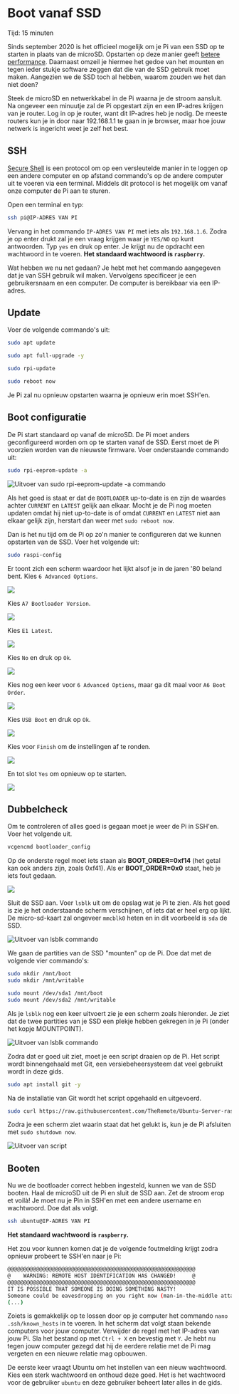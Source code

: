 
# Boot vanaf SSD

<Callout emoji="&#x2139;">
	Tijd: 15 minuten
</Callout>

Sinds september 2020 is het officieel mogelijk om je Pi van een SSD op te starten in plaats van de microSD. Opstarten op deze manier geeft [betere performance](https://www.tomshardware.com/news/raspberry-pi-4-ssd-test,39811.html). Daarnaast omzeil je hiermee het gedoe van het mounten en tegen ieder stukje software zeggen dat die van de SSD gebruik moet maken. Aangezien we de SSD toch al hebben, waarom zouden we het dan niet doen?

Steek de microSD en netwerkkabel in de Pi waarna je de stroom aansluit. Na ongeveer een minuutje zal de Pi opgestart zijn en een IP-adres krijgen van je router. Log in op je router, want dit IP-adres heb je nodig. De meeste routers kun je in door naar 192.168.1.1 te gaan in je browser, maar hoe jouw netwerk is ingericht weet je zelf het best.

## SSH

[Secure Shell](https://nl.wikipedia.org/wiki/Secure_Shell) is een protocol om op een versleutelde manier in te loggen op een andere computer en op afstand commando's op de andere computer uit te voeren via een terminal. Middels dit protocol is het mogelijk om vanaf onze computer de Pi aan te sturen.

Open een terminal en typ:

```bash
ssh pi@IP-ADRES VAN PI
```

Vervang in het commando `IP-ADRES VAN PI` met iets als `192.168.1.6`. Zodra je op enter drukt zal je een vraag krijgen waar je `YES/NO` op kunt antwoorden. Typ `yes` en druk op enter. Je krijgt nu de opdracht een wachtwoord in te voeren. **Het standaard wachtwoord is `raspberry`.**

Wat hebben we nu net gedaan? Je hebt met het commando aangegeven dat je van SSH gebruik wil maken. Vervolgens specificeer je een gebruikersnaam en een computer. De computer is bereikbaar via een IP-adres.

## Update

Voer de volgende commando's uit:

```bash
sudo apt update
```

```bash
sudo apt full-upgrade -y
```

```bash
sudo rpi-update
```

```bash
sudo reboot now
```

Je Pi zal nu opnieuw opstarten waarna je opnieuw erin moet SSH'en.

## Boot configuratie

De Pi start standaard op vanaf de microSD. De Pi moet anders geconfigureerd worden om op te starten vanaf de SSD. Eerst moet de Pi voorzien worden van de nieuwste firmware. Voer onderstaande commando uit:

```bash
sudo rpi-eeprom-update -a
```

![Uitvoer van `sudo rpi-eeprom-update -a` commando](/bootfromssd.png)

Als het goed is staat er dat de `BOOTLOADER` up-to-date is en zijn de waardes achter `CURRENT` en `LATEST` gelijk aan elkaar. Mocht je de Pi nog moeten updaten omdat hij niet up-to-date is of omdat `CURRENT` en `LATEST` niet aan elkaar gelijk zijn, herstart dan weer met `sudo reboot now`.

Dan is het nu tijd om de Pi op zo'n manier te configureren dat we kunnen opstarten van de SSD. Voer het volgende uit:

```bash
sudo raspi-config
```

Er toont zich een scherm waardoor het lijkt alsof je in de jaren '80 beland bent. Kies `6 Advanced Options`.

![](/6-advancedoptions.png)

Kies `A7 Bootloader Version`.

![](/a7-bootversion.png)

Kies `E1 Latest`.

![](/e1-latest.png)

Kies `No` en druk op `Ok`.

![](/nope.png)

Kies nog een keer voor `6 Advanced Options`, maar ga dit maal voor `A6 Boot Order`.

![](/a6-bootorder.png)

Kies `USB Boot` en druk op `Ok`.

![](/usbboot.png)

Kies voor `Finish` om de instellingen af te ronden.

![](/finish.png)

En tot slot `Yes` om opnieuw op te starten.

![](/reboot.png)

## Dubbelcheck

Om te controleren of alles goed is gegaan moet je weer de Pi in SSH'en. Voer het volgende uit.

```bash
vcgencmd bootloader_config
```

Op de onderste regel moet iets staan als **BOOT\_ORDER=0xf14** (het getal kan ook anders zijn, zoals 0xf41). Als er **BOOT\_ORDER=0x0** staat, heb je iets fout gedaan.

![](/check.png)

Sluit de SSD aan. Voer `lsblk` uit om de opslag wat je Pi te zien. Als het goed is zie je het onderstaande scherm verschijnen, of iets dat er heel erg op lijkt. De micro-sd-kaart zal ongeveer `mmcblk0` heten en in dit voorbeeld is `sda` de SSD.

![Uitvoer van `lsblk` commando](/lsblk.png)

We gaan de partities van de SSD "mounten" op de Pi. Doe dat met de volgende vier commando's:

```bash
sudo mkdir /mnt/boot
sudo mkdir /mnt/writable

sudo mount /dev/sda1 /mnt/boot
sudo mount /dev/sda2 /mnt/writable
```

Als je `lsblk` nog een keer uitvoert zie je een scherm zoals hieronder. Je ziet dat de twee partities van je SSD een plekje hebben gekregen in je Pi (onder het kopje MOUNTPOINT).

![Uitvoer van `lsblk` commando](/mounted.png)

Zodra dat er goed uit ziet, moet je een script draaien op de Pi. Het script wordt binnengehaald met Git, een versiebeheersysteem dat veel gebruikt wordt in deze gids.

```bash
sudo apt install git -y
```

Na de installatie van Git wordt het script opgehaald en uitgevoerd.

```bash
sudo curl https://raw.githubusercontent.com/TheRemote/Ubuntu-Server-raspi4-unofficial/master/BootFix.sh | sudo bash
```

Zodra je een scherm ziet waarin staat dat het gelukt is, kun je de Pi afsluiten met `sudo shutdown now`.

![Uitvoer van script](/script.png)
## Booten

Nu we de bootloader correct hebben ingesteld, kunnen we van de SSD booten. Haal de microSD uit de Pi en sluit de SSD aan. Zet de stroom erop et voilà! Je moet nu je Pin in SSH'en met een andere username en wachtwoord. Doe dat als volgt.

```bash
ssh ubuntu@IP-ADRES VAN PI
```

**Het standaard wachtwoord is `raspberry`.**

Het zou voor kunnen komen dat je de volgende foutmelding krijgt zodra opnieuw probeert te SSH'en naar je Pi:

```bash
@@@@@@@@@@@@@@@@@@@@@@@@@@@@@@@@@@@@@@@@@@@@@@@@@@@@@@@@@@@
@    WARNING: REMOTE HOST IDENTIFICATION HAS CHANGED!     @
@@@@@@@@@@@@@@@@@@@@@@@@@@@@@@@@@@@@@@@@@@@@@@@@@@@@@@@@@@@
IT IS POSSIBLE THAT SOMEONE IS DOING SOMETHING NASTY!
Someone could be eavesdropping on you right now (man-in-the-middle attack)!
(...)
```

Zoiets is gemakkelijk op te lossen door op je computer het commando `nano .ssh/known_hosts` in te voeren. In het scherm dat volgt staan bekende computers voor jouw computer. Verwijder de regel met het IP-adres van jouw Pi. Sla het bestand op met `Ctrl + X` en bevestig met `Y`. Je hebt nu tegen jouw computer gezegd dat hij de eerdere relatie met de Pi mag vergeten en een nieuwe relatie mag opbouwen.

De eerste keer vraagt Ubuntu om het instellen van een nieuw wachtwoord. Kies een sterk wachtwoord en onthoud deze goed. Het is het wachtwoord voor de gebruiker `ubuntu` en deze gebruiker beheert later alles in de gids.
